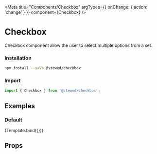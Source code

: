 
<Meta
    title="Components/Checkbox"
    argTypes={{ onChange: { action: 'change' } }}
    component={Checkbox}
/>

# Checkbox

Checkbox component allow the user to select multiple options from a set.

### Installation

```bash
npm install --save @stewed/checkbox
```

### Import

```js
import { Checkbox } from '@stewed/checkbox';
```

## Examples


### Default

<Canvas>
    <Story
        name="Base"
        args={{
            skin: 'default',
            disabled: false,
        }}
    >
        {Template.bind({})}
    </Story>
</Canvas>

## Props

<ArgsTable of={Checkbox} />
